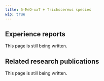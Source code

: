---
title: 5-MeO-xxT + Trichocereus species
wip: true
---

## Experience reports

This page is still being written.

## Related research publications

This page is still being written.

